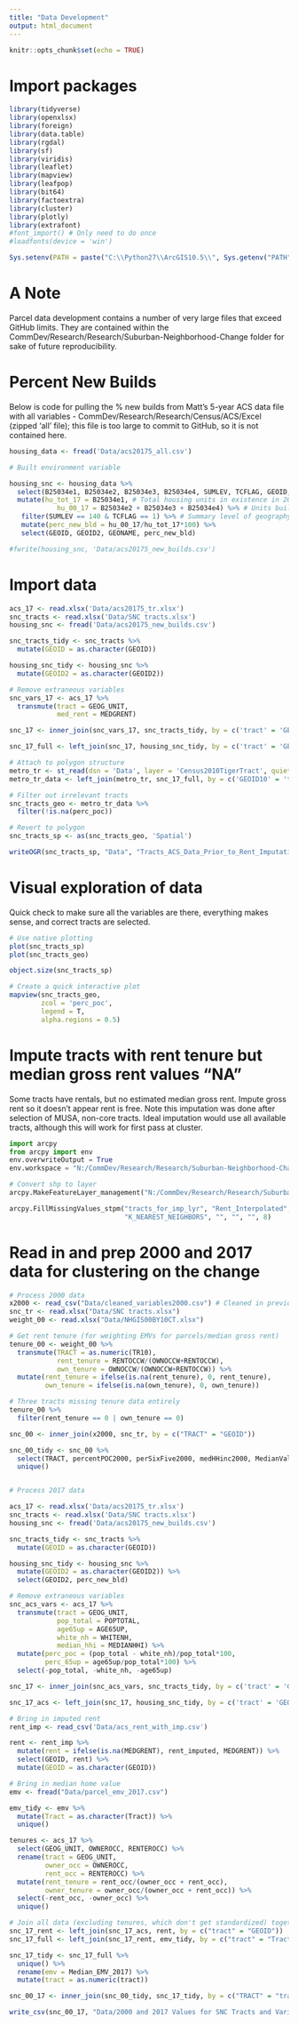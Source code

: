```yaml
---
title: "Data Development"
output: html_document
---
```


```r
knitr::opts_chunk$set(echo = TRUE)
```

# Import packages

```r
library(tidyverse)
library(openxlsx)
library(foreign)
library(data.table)
library(rgdal)
library(sf)
library(viridis)
library(leaflet)
library(mapview)
library(leafpop)
library(bit64)
library(factoextra)
library(cluster)
library(plotly)
library(extrafont)
#font_import() # Only need to do once
#loadfonts(device = 'win')

Sys.setenv(PATH = paste("C:\\Python27\\ArcGIS10.5\\", Sys.getenv("PATH"), sep=";"))
```

# A Note

Parcel data development contains a number of very large files that exceed GitHub limits.  They are contained within the CommDev/Research/Research/Suburban-Neighborhood-Change folder for sake of future reproducibility.

# Percent New Builds

Below is code for pulling the % new builds from Matt's 5-year ACS data file with all variables - CommDev/Research/Research/Census/ACS/Excel (zipped 'all' file); this file is too large to commit to GitHub, so it is not contained here.

```r

housing_data <- fread('Data/acs20175_all.csv')

# Built environment variable

housing_snc <- housing_data %>%
  select(B25034e1, B25034e2, B25034e3, B25034e4, SUMLEV, TCFLAG, GEOID, GEOID2, GEONAME) %>%
  mutate(hu_tot_17 = B25034e1, # Total housing units in existence in 2017
            hu_00_17 = B25034e2 + B25034e3 + B25034e4) %>% # Units built 2000-2009, units built 2010-2013, units built 2014 or later
   filter(SUMLEV == 140 & TCFLAG == 1) %>% # Summary level of geography = tract & contained within Twin Cities
   mutate(perc_new_bld = hu_00_17/hu_tot_17*100) %>%
   select(GEOID, GEOID2, GEONAME, perc_new_bld)

#fwrite(housing_snc, 'Data/acs20175_new_builds.csv')

```

# Import data

```r
acs_17 <- read.xlsx('Data/acs20175_tr.xlsx')
snc_tracts <- read.xlsx('Data/SNC tracts.xlsx')
housing_snc <- fread('Data/acs20175_new_builds.csv')

snc_tracts_tidy <- snc_tracts %>%
  mutate(GEOID = as.character(GEOID))

housing_snc_tidy <- housing_snc %>%
  mutate(GEOID2 = as.character(GEOID2))

# Remove extraneous variables
snc_vars_17 <- acs_17 %>%
  transmute(tract = GEOG_UNIT,
            med_rent = MEDGRENT)

snc_17 <- inner_join(snc_vars_17, snc_tracts_tidy, by = c('tract' = 'GEOID')) # Select SNC tracts

snc_17_full <- left_join(snc_17, housing_snc_tidy, by = c('tract' = 'GEOID2'))

# Attach to polygon structure
metro_tr <- st_read(dsn = 'Data', layer = 'Census2010TigerTract', quiet = T)
metro_tr_data <- left_join(metro_tr, snc_17_full, by = c('GEOID10' = 'tract'))

# Filter out irrelevant tracts
snc_tracts_geo <- metro_tr_data %>%
  filter(!is.na(perc_poc))

# Revert to polygon
snc_tracts_sp <- as(snc_tracts_geo, 'Spatial')

writeOGR(snc_tracts_sp, "Data", "Tracts_ACS_Data_Prior_to_Rent_Imputation", driver = "ESRI Shapefile")
```

# Visual exploration of data

Quick check to make sure all the variables are there, everything makes sense, and correct tracts are selected.

```r
# Use native plotting
plot(snc_tracts_sp)
plot(snc_tracts_geo)

object.size(snc_tracts_sp)

# Create a quick interactive plot
mapview(snc_tracts_geo,
        zcol = 'perc_poc',
        legend = T,
        alpha.regions = 0.5)
```

# Impute tracts with rent tenure but median gross rent values "NA"

Some tracts have rentals, but no estimated median gross rent.  Impute gross rent so it doesn't appear rent is free.  Note this imputation was done after selection of MUSA, non-core tracts.  Ideal imputation would use all available tracts, although this will work for first pass at cluster.

```python
import arcpy
from arcpy import env
env.overwriteOutput = True
env.workspace = "N:/CommDev/Research/Research/Suburban-Neighborhood-Change/Project"

# Convert shp to layer
arcpy.MakeFeatureLayer_management("N:/CommDev/Research/Research/Suburban-Neighborhood-Change/Project/Data/Tracts_ACS_Data_Prior_to_Rent_Imputation.shp", "tracts_for_imp_lyr")

arcpy.FillMissingValues_stpm("tracts_for_imp_lyr", "Rent_Interpolated", "med_rnt", "AVERAGE",
                             "K_NEAREST_NEIGHBORS", "", "", "", 8)

```

# Read in and prep 2000 and 2017 data for clustering on the change

```r
# Process 2000 data
x2000 <- read_csv("Data/cleaned_variables2000.csv") # Cleaned in previous iteration of project by Dennis Farmer
snc_tr <- read.xlsx("Data/SNC tracts.xlsx")
weight_00 <- read.xlsx("Data/NHGIS00BY10CT.xlsx")

# Get rent tenure (for weighting EMVs for parcels/median gross rent)
tenure_00 <- weight_00 %>% 
  transmute(TRACT = as.numeric(TR10),
            rent_tenure = RENTOCCW/(OWNOCCW+RENTOCCW),
            own_tenure = OWNOCCW/(OWNOCCW+RENTOCCW)) %>% 
  mutate(rent_tenure = ifelse(is.na(rent_tenure), 0, rent_tenure),
         own_tenure = ifelse(is.na(own_tenure), 0, own_tenure))

# Three tracts missing tenure data entirely
tenure_00 %>%
  filter(rent_tenure == 0 | own_tenure == 0)

snc_00 <- inner_join(x2000, snc_tr, by = c("TRACT" = "GEOID"))

snc_00_tidy <- snc_00 %>%
  select(TRACT, percentPOC2000, perSixFive2000, medHHinc2000, MedianValue2000, rent2000, builtSince00_2000) %>%
  unique()


# Process 2017 data

acs_17 <- read.xlsx('Data/acs20175_tr.xlsx')
snc_tracts <- read.xlsx('Data/SNC tracts.xlsx')
housing_snc <- fread('Data/acs20175_new_builds.csv')

snc_tracts_tidy <- snc_tracts %>%
  mutate(GEOID = as.character(GEOID))

housing_snc_tidy <- housing_snc %>%
  mutate(GEOID2 = as.character(GEOID2)) %>%
  select(GEOID2, perc_new_bld)

# Remove extraneous variables
snc_acs_vars <- acs_17 %>%
  transmute(tract = GEOG_UNIT,
            pop_total = POPTOTAL,
            age65up = AGE65UP,
            white_nh = WHITENH,
            median_hhi = MEDIANHHI) %>%
  mutate(perc_poc = (pop_total - white_nh)/pop_total*100,
         perc_65up = age65up/pop_total*100) %>%
  select(-pop_total, -white_nh, -age65up)

snc_17 <- inner_join(snc_acs_vars, snc_tracts_tidy, by = c('tract' = 'GEOID')) # Select SNC tracts

snc_17_acs <- left_join(snc_17, housing_snc_tidy, by = c('tract' = 'GEOID2'))

# Bring in imputed rent
rent_imp <- read_csv('Data/acs_rent_with_imp.csv')

rent <- rent_imp %>%
  mutate(rent = ifelse(is.na(MEDGRENT), rent_imputed, MEDGRENT)) %>%
  select(GEOID, rent) %>%
  mutate(GEOID = as.character(GEOID))

# Bring in median home value
emv <- fread("Data/parcel_emv_2017.csv")

emv_tidy <- emv %>%
  mutate(Tract = as.character(Tract)) %>%
  unique()

tenures <- acs_17 %>%
  select(GEOG_UNIT, OWNEROCC, RENTEROCC) %>%
  rename(tract = GEOG_UNIT,
         owner_occ = OWNEROCC,
         rent_occ = RENTEROCC) %>%
  mutate(rent_tenure = rent_occ/(owner_occ + rent_occ),
         owner_tenure = owner_occ/(owner_occ + rent_occ)) %>%
  select(-rent_occ, -owner_occ) %>%
  unique()

# Join all data (excluding tenures, which don't get standardized) together
snc_17_rent <- left_join(snc_17_acs, rent, by = c("tract" = "GEOID"))
snc_17_full <- left_join(snc_17_rent, emv_tidy, by = c("tract" = "Tract"))

snc_17_tidy <- snc_17_full %>%
  unique() %>%
  rename(emv = Median_EMV_2017) %>%
  mutate(tract = as.numeric(tract))

snc_00_17 <- inner_join(snc_00_tidy, snc_17_tidy, by = c("TRACT" = "tract"))

write_csv(snc_00_17, "Data/2000 and 2017 Values for SNC Tracts and Variables.csv")

```